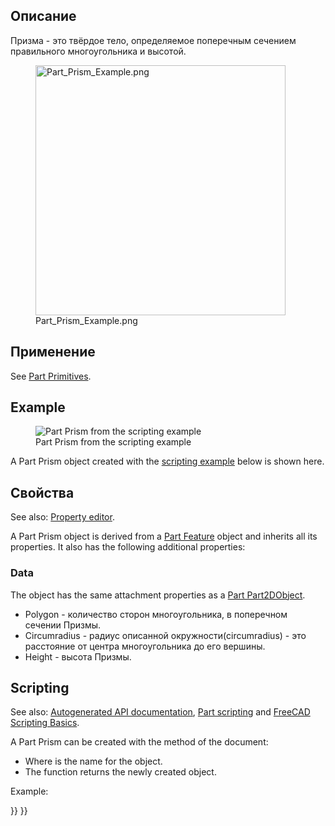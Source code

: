 <languages/>

{{Docnav/ru
|[[Part_Ellipsoid/ru|Эллипсоид]]
|[[Part_Wedge/ru|Клин]]
|[[Part_Workbench/ru|Верстак Part]]
|IconL=Part_Ellipsoid.svg
|IconR=Part_Wedge.svg
|IconC=Workbench_Part.svg
}}

<div class="mw-translate-fuzzy">
{{GuiCommand/ru
|Name=Part Prism
|Name/ru=Призма
|MenuLocation=Деталь → [[Part_CreatePrimitives/ru|Создать примитивы...]] → Призма
|Workbenches=[[Part_Workbench/ru|Part(Деталь)]],  [[OpenSCAD_Workbench/ru|OpenSCAD]]|Version=0.14
|SeeAlso=[[Part_Primitives/ru|Примитивы]], [[Part_Box/ru|Куб]]
}}
</div>

<span id="Description"></span>
==Описание== 

<div class="mw-translate-fuzzy">
Призма - это твёрдое тело, определяемое поперечным сечением правильного многоугольника и высотой.
</div>

[[Image:Part_Prism_Example.png|400px]]

<span id="Usage"></span>
<div class="mw-translate-fuzzy">
==Применение==
</div> 

See [[Part_Primitives#Usage|Part Primitives]].

== Example ==

[[Image:Part_Prism_Scripting_Example.png|thumb|Part Prism from the scripting example]]

A Part Prism object created with the [[#Scripting|scripting example]] below is shown here.

<span id="Properties"></span>
== Свойства ==

See also: [[Property_editor|Property editor]].

A Part Prism object is derived from a [[Part_Feature|Part Feature]] object and inherits all its properties. It also has the following additional properties:

=== Data ===

{{TitleProperty|Attachment}}

The object has the same attachment properties as a [[Part_Part2DObject#Data|Part Part2DObject]].

{{TitleProperty|Prism}}

<div class="mw-translate-fuzzy">
* Polygon - количество сторон многоугольника, в поперечном сечении Призмы.
* Circumradius - радиус описанной окружности(circumradius) - это расстояние от центра многоугольника до его вершины.
* Height - высота Призмы.
</div>

== Scripting ==

See also: [https://freecad.github.io/SourceDoc/ Autogenerated API documentation], [[Part_scripting|Part scripting]] and [[FreeCAD_Scripting_Basics|FreeCAD Scripting Basics]].

A Part Prism can be created with the {{Incode|addObject()}} method of the document:

{{Code|code=
prism = FreeCAD.ActiveDocument.addObject("Part::Prism", "myPrism")
}}

* Where {{Incode|"myPrism"}} is the name for the object.
* The function returns the newly created object.

Example:

{{Code|code=
import FreeCAD as App

doc = App.activeDocument()

prism = doc.addObject("Part::Prism", "myPrism")
prism.Polygon = 5
prism.Circumradius = 10
prism.Height = 50
prism.FirstAngle = 22.5
prism.SecondAngle = 45
prism.Placement = App.Placement(App.Vector(1, 2, 3), App.Rotation(60, 75, 30))

doc.recompute()
}}


{{Docnav/ru
|[[Part_Ellipsoid/ru|Эллипсоид]]
|[[Part_Wedge/ru|Клин]]
|[[Part_Workbench/ru|Верстак Part]]
|IconL=Part_Ellipsoid.svg
|IconR=Part_Wedge.svg
|IconC=Workbench_Part.svg
}}

{{Part_Tools_navi{{#translation:}}}}
{{Userdocnavi{{#translation:}}}}